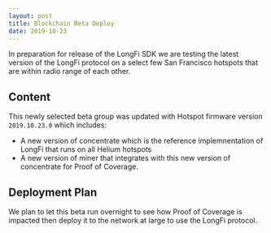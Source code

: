 ```yaml
---
layout: post
title: Blockchain Beta Deploy
date: 2019-10-23
---
```


In preparation for release of the LongFi SDK we are testing the latest version of the LongFi
protocol on a select few San Francisco hotspots that are within radio range of each other.

## Content

This newly selected beta group was updated with Hotspot firmware version `2019.10.23.0` which
includes:

- A new version of concentrate which is the reference implemnentation of LongFi that runs on all
  Helium hotspots
- A new version of miner that integrates with this new version of concentrate for Proof of Coverage.

## Deployment Plan

We plan to let this beta run overnight to see how Proof of Coverage is impacted then deploy it to
the network at large to use the LongFi protocol.

